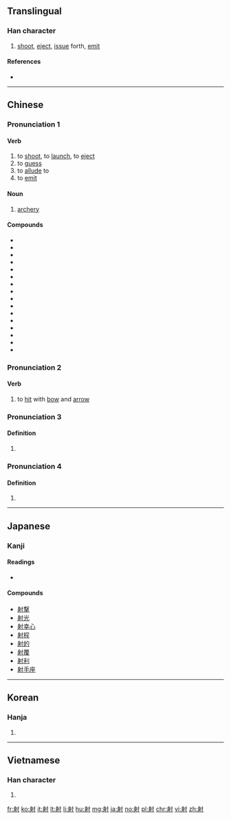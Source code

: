==Translingual==

===Han character===
{{Han char|rn=41|rad=寸|as=07|sn=10|four=24200|canj=HHDI|ids=⿰身寸}}

# [[shoot]], [[eject]], [[issue]] forth, [[emit]]

====References====
* {{Han ref|kx=0294.130|dkj=07434|dj=0582.080|hdz=10506.100|uh=5C04|ud=23556|bh=AE67|bd=44647}}

----

==Chinese==
{{zh-forms}}

===Pronunciation 1===
{{zh-pron
|m=shè
|c=se6
|h=pfs=sa
|mn=siā
|mc=2
|oc=1
|ma=y
|cat=v,n
}}

====Verb====
{{zh-verb}}

# to [[shoot]], to [[launch]], to [[eject]]
# to [[guess]]
# to [[allude]] to
# to [[emit]]

====Noun====
{{zh-noun}}

# {{zh-obsolete}} [[archery]]

====Compounds====
* {{zh-l|射程}}
* {{zh-l|射电天文学}}
* {{zh-l|射电望远镜}}
* {{zh-l|射电源}}
* {{zh-l|射击}}
* {{zh-l|射箭}}
* {{zh-l|射界}}
* {{zh-l|射精}}
* {{zh-l|射口}}
* {{zh-l|射猎}}
* {{zh-l|射流技术}}
* {{zh-l|射门}}
* {{zh-l|射频}}
* {{zh-l|射手}}
* {{zh-l|射线}}
* {{zh-l|射影}}

===Pronunciation 2===
{{zh-pron
|m=shí,shè
|c=sik6,se6
|mn=se̍k
|mc=4
|oc=2,3
|ma=y
|cat=v
}}

====Verb====
{{zh-verb}}

# {{zh-obsolete}} to [[hit]] with [[bow]] and [[arrow]]

===Pronunciation 3===
{{zh-pron
|m=yè
|c=je6
|mn=ià
|mc=1
|oc=3,2
|ma=y
|cat=v
}}

====Definition====
{{zh-hanzi}}

# {{non-gloss definition|Used in the compounds {{zh-l|射干}} and {{zh-l|僕射}}.}}

===Pronunciation 4===
{{zh-pron
|m=yì,shè
|c=jik6
|mn=e̍k
|mc=3
|oc=3,4
|ma=y
|cat=v
}}

====Definition====
{{zh-hanzi}}

# {{non-gloss definition|Used in the compound {{zh-l|無射}}.}}

----

==Japanese==

===Kanji===
{{ja-kanji|grade=6|rs=寸07}}

====Readings====
* {{ja-readings|kanon=[[しゃ]] (sha), [[や]] (ya), [[えき]] (eki)|on=[[せき]] (seki)|goon=[[じゃ]] (ja), [[や]] (ya), [[やく]] (yaku)|kun=[[いる]] (iru), [[あてる]] (ateru), [[さす]] (sasu), [[いとう]] (itō), [[あきる]] (akiru)|nanori=[[い]] (i), [[いり]] (iri)}}

====Compounds====
* [[射撃]]
* [[射光]]
* [[射幸心]]
* [[射程]]
* [[射的]]
* [[射覆]]
* [[射利]]
* [[射手座]]

----

==Korean==

===Hanja===
{{ko-hanja|hangeul=[[사]], [[석]]|rv=sa, seok|mr=sa, sŏk}}

# {{defn|lang=ko|sort=寸07}}

----

==Vietnamese==

===Han character===
{{vi-hantu|[[xạ]], [[dạ]], [[dịch]]|rs=寸07}}

# {{defn|lang=vi|sort=寸07}}

[[fr:射]]
[[ko:射]]
[[it:射]]
[[lt:射]]
[[li:射]]
[[hu:射]]
[[mg:射]]
[[ja:射]]
[[no:射]]
[[pl:射]]
[[chr:射]]
[[vi:射]]
[[zh:射]]